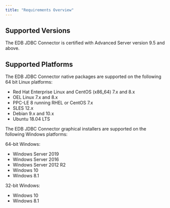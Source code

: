 ```yaml
---
title: "Requirements Overview"
---
```


<div id="requirements_overview" class="registered_link"></div>


## Supported Versions



The EDB JDBC Connector is certified with Advanced Server version 9.5 and above.

## Supported Platforms



The EDB JDBC Connector native packages are supported on the following 64 bit Linux platforms:

-   Red Hat Enterprise Linux and CentOS (x86\_64) 7.x and 8.x
-   OEL Linux 7.x and 8.x
-   PPC-LE 8 running RHEL or CentOS 7.x
-   SLES 12.x
-   Debian 9.x and 10.x
-   Ubuntu 18.04 LTS

The EDB JDBC Connector graphical installers are supported on the following Windows platforms:

64-bit Windows:

-   Windows Server 2019
-   Windows Server 2016
-   Windows Server 2012 R2
-   Windows 10
-   Windows 8.1

32-bit Windows:

-   Windows 10
-   Windows 8.1
